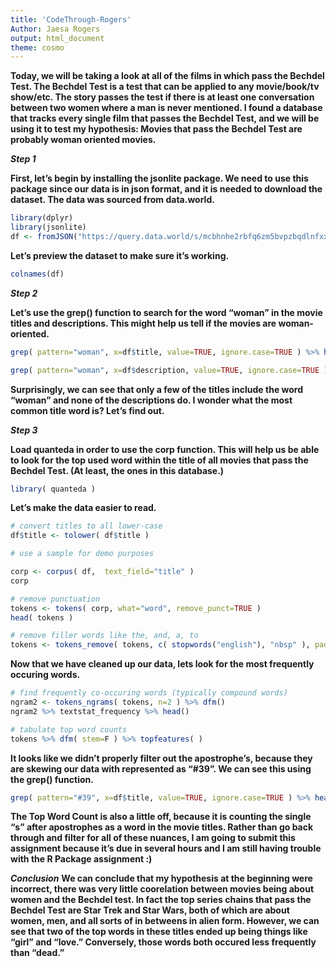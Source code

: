 ---
title: 'CodeThrough-Rogers'
Author: Jaesa Rogers
output: html_document
theme: cosmo
---

**Today, we will be taking a look at all of the films in which pass the Bechdel Test. The Bechdel Test is a test that can be applied to any movie/book/tv show/etc. The story passes the test if there is at least one conversation between two women where a man is never mentioned. I found a database that tracks every single film that passes the Bechdel Test, and we will be using it to test my hypothesis: Movies that pass the Bechdel Test are probably woman oriented movies.**

***Step 1***

**First, let's begin by installing the jsonlite package. We need to use this package since our data is in json format, and it is needed to download the dataset. The data was sourced from data.world.**



```{r}
library(dplyr)
library(jsonlite)
df <- fromJSON("https://query.data.world/s/mcbhnhe2rbfq6zm5bvpzbqdlnfxxuk")
```

**Let's preview the dataset to make sure it's working.**

```{r}
colnames(df)
```


***Step 2***

**Let's use the grep() function to search for the word "woman" in the movie titles and descriptions. This might help us tell if the movies are woman-oriented.**


```{r}
grep( pattern="woman", x=df$title, value=TRUE, ignore.case=TRUE ) %>% head()
```

```{r}
grep( pattern="woman", x=df$description, value=TRUE, ignore.case=TRUE ) %>% head()
```

**Surprisingly, we can see that only a few of the titles include the word "woman" and none of the descriptions do. I wonder what the most common title word is? Let's find out.**

***Step 3***

**Load quanteda in order to use the corp function. This will help us be able to look for the top used word within the title of all movies that pass the Bechdel Test. (At least, the ones in this database.)**
```{r}
library( quanteda )
```

**Let's make the data easier to read.**
```{r}
# convert titles to all lower-case 
df$title <- tolower( df$title )

# use a sample for demo purposes

corp <- corpus( df,  text_field="title" )
corp
```

```{r}
# remove punctuation 
tokens <- tokens( corp, what="word", remove_punct=TRUE )
head( tokens )
```
```{r}
# remove filler words like the, and, a, to
tokens <- tokens_remove( tokens, c( stopwords("english"), "nbsp" ), padding=F )
```

**Now that we have cleaned up our data, lets look for the most frequently occuring words.**
```{r}
# find frequently co-occuring words (typically compound words)
ngram2 <- tokens_ngrams( tokens, n=2 ) %>% dfm()
ngram2 %>% textstat_frequency %>% head()
```

```{r}
# tabulate top word counts
tokens %>% dfm( stem=F ) %>% topfeatures( )
```

**It looks like we didn't properly filter out the apostrophe's, because they are skewing our data with represented as "#39". We can see this using the grep() function.** 
```{r}
grep( pattern="#39", x=df$title, value=TRUE, ignore.case=TRUE ) %>% head()
```

**The Top Word Count is also a little off, because it is counting the single "s" after apostrophes as a word in the movie titles. Rather than go back through and filter for all of these nuances, I am going to submit this assignment because it's due in several hours and I am still having trouble with the R Package assignment :)**

***Conclusion***
**We can conclude that my hypothesis at the beginning were incorrect, there was very little coorelation between movies being about women and the Bechdel test. In fact the top series chains that pass the Bechdel Test are Star Trek and Star Wars, both of which are about women, men, and all sorts of in betweens in alien form. However, we can see that two of the top words in these titles ended up being things like "girl" and "love." Conversely, those words both occured less frequently than "dead."**
